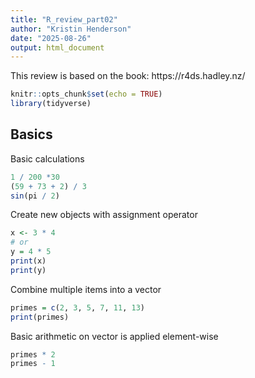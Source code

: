 ```yaml
---
title: "R_review_part02"
author: "Kristin Henderson"
date: "2025-08-26"
output: html_document
---
```


This review is based on the book: https://r4ds.hadley.nz/

```r
knitr::opts_chunk$set(echo = TRUE)
library(tidyverse)
```

## Basics

Basic calculations
```r
1 / 200 *30
(59 + 73 + 2) / 3
sin(pi / 2)
```

Create new objects with assignment operator
```r
x <- 3 * 4
# or
y = 4 * 5
print(x)
print(y)
```

Combine multiple items into a vector
```r
primes = c(2, 3, 5, 7, 11, 13)
print(primes)
```

Basic arithmetic on vector is applied element-wise
```r
primes * 2
primes - 1
```